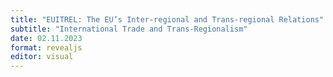 ```yaml
---
title: "EUITREL: The EU’s Inter-regional and Trans-regional Relations"
subtitle: "International Trade and Trans-Regionalism"
date: 02.11.2023
format: revealjs
editor: visual
---
```

